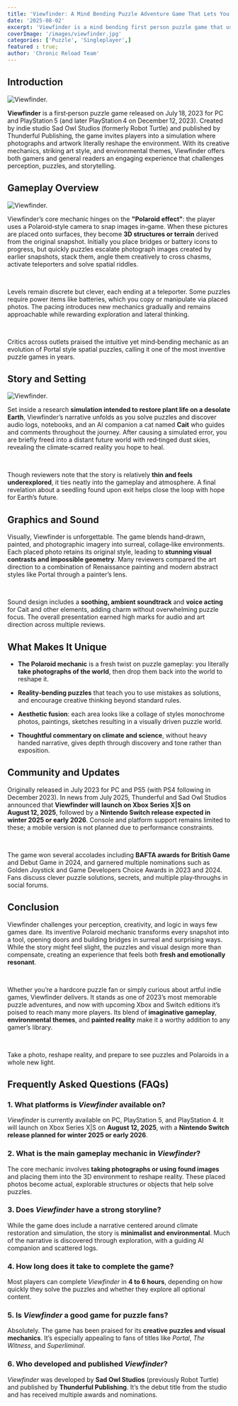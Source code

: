 ```yaml
---
title: 'Viewfinder: A Mind Bending Puzzle Adventure Game That Lets You Paint Reality'
date: '2025-08-02'
excerpt: 'Viewfinder is a mind bending first person puzzle game that uses a Polaroid style mechanic to reshape reality, offering unique visuals and creative gameplay challenges for players'
coverImage: '/images/viewfinder.jpg'
categories: ['Puzzle', 'Singleplayer',]
featured : true;
author: 'Chronic Reload Team'
---
```

## Introduction

![Viewfinder.](/images/viewfinder2.jpg)

**Viewfinder** is a first‑person puzzle game released on July 18, 2023 for PC and PlayStation 5 (and later PlayStation 4 on December 12, 2023). Created by indie studio Sad Owl Studios (formerly Robot Turtle) and published by Thunderful Publishing, the game invites players into a simulation where photographs and artwork literally reshape the environment. With its creative mechanics, striking art style, and environmental themes, Viewfinder offers both gamers and general readers an engaging experience that challenges perception, puzzles, and storytelling.


## Gameplay Overview

![Viewfinder.](/images/viewfinder3.jpg)

Viewfinder’s core mechanic hinges on the **"Polaroid effect"**: the player uses a Polaroid‑style camera to snap images in‑game. When these pictures are placed onto surfaces, they become **3D structures or terrain** derived from the original snapshot. Initially you place bridges or battery icons to progress, but quickly puzzles escalate photograph images created by earlier snapshots, stack them, angle them creatively to cross chasms, activate teleporters and solve spatial riddles.

&nbsp; 

Levels remain discrete but clever, each ending at a teleporter. Some puzzles require power items like batteries, which you copy or manipulate via placed photos. The pacing introduces new mechanics gradually and remains approachable while rewarding exploration and lateral thinking.

&nbsp; 

Critics across outlets praised the intuitive yet mind‑bending mechanic as an evolution of Portal style spatial puzzles, calling it one of the most inventive puzzle games in years.


## Story and Setting

![Viewfinder.](/images/viewfinder4.jpg)

Set inside a research **simulation intended to restore plant life on a desolate Earth**, Viewfinder’s narrative unfolds as you solve puzzles and discover audio logs, notebooks, and an AI companion a cat named **Cait** who guides and comments throughout the journey. After causing a simulated error, you are briefly freed into a distant future world with red‑tinged dust skies, revealing the climate‑scarred reality you hope to heal.

&nbsp; 

Though reviewers note that the story is relatively **thin and feels underexplored**, it ties neatly into the gameplay and atmosphere. A final revelation about a seedling found upon exit helps close the loop with hope for Earth’s future.


## Graphics and Sound

Visually, Viewfinder is unforgettable. The game blends hand‑drawn, painted, and photographic imagery into surreal, collage‑like environments. Each placed photo retains its original style, leading to **stunning visual contrasts and impossible geometry**. Many reviewers compared the art direction to a combination of Renaissance painting and modern abstract styles like Portal through a painter’s lens.

&nbsp; 

Sound design includes a **soothing, ambient soundtrack** and **voice acting** for Cait and other elements, adding charm without overwhelming puzzle focus. The overall presentation earned high marks for audio and art direction across multiple reviews.


## What Makes It Unique

- **The Polaroid mechanic** is a fresh twist on puzzle gameplay: you literally **take photographs of the world**, then drop them back into the world to reshape it.

- **Reality‑bending puzzles** that teach you to use mistakes as solutions, and encourage creative thinking beyond standard rules.

- **Aesthetic fusion**: each area looks like a collage of styles monochrome photos, paintings, sketches resulting in a visually driven puzzle world.

- **Thoughtful commentary on climate and science**, without heavy handed narrative, gives depth through discovery and tone rather than exposition.


## Community and Updates

Originally released in July 2023 for PC and PS5 (with PS4 following in December 2023). In news from July 2025, Thunderful and Sad Owl Studios announced that **Viewfinder will launch on Xbox Series X|S on August 12, 2025**, followed by a **Nintendo Switch release expected in winter 2025 or early 2026**. Console and platform support remains limited to these; a mobile version is not planned due to performance constraints.

&nbsp; 

The game won several accolades including **BAFTA awards for British Game** and Debut Game in 2024, and garnered multiple nominations such as Golden Joystick and Game Developers Choice Awards in 2023 and 2024. Fans discuss clever puzzle solutions, secrets, and multiple play‑throughs in social forums.


## Conclusion

Viewfinder challenges your perception, creativity, and logic in ways few games dare. Its inventive Polaroid mechanic transforms every snapshot into a tool, opening doors and building bridges in surreal and surprising ways. While the story might feel slight, the puzzles and visual design more than compensate, creating an experience that feels both **fresh and emotionally resonant**.

&nbsp; 

Whether you’re a hardcore puzzle fan or simply curious about artful indie games, Viewfinder delivers. It stands as one of 2023’s most memorable puzzle adventures, and now with upcoming Xbox and Switch editions it’s poised to reach many more players. Its blend of **imaginative gameplay**, **environmental themes**, and **painted reality** make it a worthy addition to any gamer’s library.

&nbsp; 

Take a photo, reshape reality, and prepare to see puzzles and Polaroids in a whole new light.

## Frequently Asked Questions (FAQs)

### 1. **What platforms is *Viewfinder* available on?**

*Viewfinder* is currently available on PC, PlayStation 5, and PlayStation 4. It will launch on Xbox Series X|S on **August 12, 2025**, with a **Nintendo Switch release planned for winter 2025 or early 2026**.

### 2. **What is the main gameplay mechanic in *Viewfinder*?**

The core mechanic involves **taking photographs or using found images** and placing them into the 3D environment to reshape reality. These placed photos become actual, explorable structures or objects that help solve puzzles.

### 3. **Does *Viewfinder* have a strong storyline?**

While the game does include a narrative centered around climate restoration and simulation, the story is **minimalist and environmental**. Much of the narrative is discovered through exploration, with a guiding AI companion and scattered logs.

### 4. **How long does it take to complete the game?**

Most players can complete *Viewfinder* in **4 to 6 hours**, depending on how quickly they solve the puzzles and whether they explore all optional content.

### 5. **Is *Viewfinder* a good game for puzzle fans?**

Absolutely. The game has been praised for its **creative puzzles and visual mechanics**. It’s especially appealing to fans of titles like *Portal*, *The Witness*, and *Superliminal*.

### 6. **Who developed and published *Viewfinder*?**

*Viewfinder* was developed by **Sad Owl Studios** (previously Robot Turtle) and published by **Thunderful Publishing**. It’s the debut title from the studio and has received multiple awards and nominations.